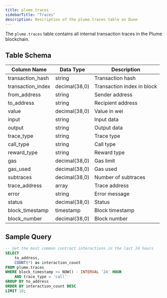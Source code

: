 ```yaml
---
title: plume.traces
sidebarTitle: "Traces"
description: Description of the plume.traces table on Dune
---
```



The `plume.traces` table contains all internal transaction traces in the Plume blockchain.

## Table Schema

| Column Name | Data Type | Description |
|------------|-----------|-------------|
| transaction_hash | string | Transaction hash |
| transaction_index | decimal(38,0) | Transaction index in block |
| from_address | string | Sender address |
| to_address | string | Recipient address |
| value | decimal(38,0) | Value in wei |
| input | string | Input data |
| output | string | Output data |
| trace_type | string | Trace type |
| call_type | string | Call type |
| reward_type | string | Reward type |
| gas | decimal(38,0) | Gas limit |
| gas_used | decimal(38,0) | Gas used |
| subtraces | decimal(38,0) | Number of subtraces |
| trace_address | array | Trace address |
| error | string | Error message |
| status | decimal(38,0) | Status |
| block_timestamp | timestamp | Block timestamp |
| block_number | decimal(38,0) | Block number |

## Sample Query

```sql
-- Get the most common contract interactions in the last 24 hours
SELECT 
    to_address,
    COUNT(*) as interaction_count
FROM plume.traces
WHERE block_timestamp >= NOW() - INTERVAL '24' HOUR
    AND trace_type = 'call'
GROUP BY to_address
ORDER BY interaction_count DESC
LIMIT 10;
```

<TracesSnippet /> 